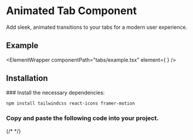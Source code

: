 


# Animated Tab Component

Add sleek, animated transitions to your tabs for a modern user experience.

## Example

<ElementWrapper
  componentPath="tabs/example.tsx"
  element={
    <ElementPreviewWrapper>
      <Example />
    </ElementPreviewWrapper>
  }
/>

## Installation

<Steps>
### Install the necessary dependencies:

```bash copy
npm install tailwindcss react-icons framer-motion
```

### Copy and paste the following code into your project.

{/* <CodeWrapper codePath="/tabs/Tab.tsx" /> */}

</Steps>
